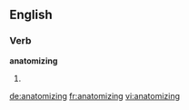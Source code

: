 ==English==

===Verb===
'''anatomizing'''

# {{present participle of|anatomize}}

[[de:anatomizing]]
[[fr:anatomizing]]
[[vi:anatomizing]]